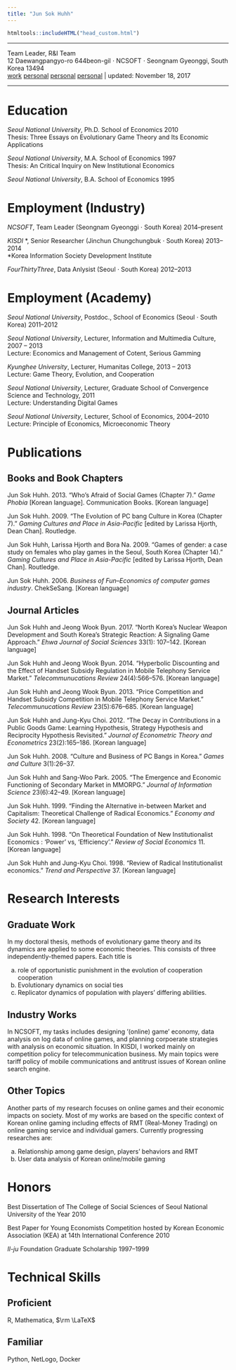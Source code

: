 ```yaml
---
title: "Jun Sok Huhh"
---
```


```r
htmltools::includeHTML("head_custom.html")
```

*****
<div id = "vtight"> 
Team Leader, R&I Team </br>
12 Daewangpangyo-ro 644beon-gil $\cdot$ NCSOFT $\cdot$ Seongnam Gyeonggi, South Korea 13494 </br>
<i class="fa fa-envelope-o" aria-hidden="true"></i> [work](mailto: junsokhuhh@ncsoft.com) 
<i class="fa fa-envelope-o" aria-hidden="true"></i> [personal](mailto: anarinsk@gmail.com) 
<i class="fa fa-github" aria-hidden="true"></i> [personal](https://github.com/anarinsk) 
<i class="fa fa-home" aria-hidden="true"></i> [personal](http://lostineconomics.com) 
&vert; updated: November 18, 2017 </br>
</div>

******

# Education

*Seoul National University*, Ph.D. School of Economics 2010 </br>
Thesis: Three Essays on Evolutionary Game Theory and Its Economic Applications 

*Seoul National University*, M.A. School of Economics 1997 </br>
Thesis: An Critical Inquiry on New Institutional Economics  

*Seoul National University*, B.A. School of Economics 1995

# Employment (Industry)

*NCSOFT*, Team Leader (Seongnam Gyeonggi $\cdot$ South Korea) 2014--present 

*KISDI* \*, Senior Researcher (Jinchun Chungchungbuk $\cdot$ South Korea) 2013--2014 </br> 
*Korea Information Society Development Institute

*FourThirtyThree*, Data Anlysist (Seoul $\cdot$ South Korea) 2012--2013

# Employment (Academy)

*Seoul National University*, Postdoc., School of Economics (Seoul $\cdot$ South Korea) 2011--2012

*Seoul National University*, Lecturer, Information and Multimedia Culture, 2007 -- 2013 </br>
Lecture: Economics and Management of Cotent, Serious Gamming

*Kyunghee University*, Lecturer, Humanitas College, 2013 -- 2013 </br>
Lecture: Game Theory, Evolution, and Cooperation

*Seoul National University*, Lecturer, Graduate School of Convergence Science and Technology, 2011 </br>
Lecture: Understanding Digital Games

*Seoul National University*, Lecturer, School of Economics, 2004--2010 
Lecture: Principle of Economics, Microeconomic Theory


# Publications

## Books and Book Chapters 

Jun Sok Huhh. 2013. "Who’s Afraid of Social Games (Chapter 7)." *Game Phobia* [Korean language]. Communication Books. [Korean language]

Jun Sok Huhh. 2009. "The Evolution of PC bang Culture in Korea (Chapter 7)." *Gaming Cultures and Place in Asia-Pacific* [edited by Larissa Hjorth, Dean Chan]. Routledge.

Jun Sok Huhh, Larissa Hjorth and Bora Na. 2009. "Games of gender: a case study on females who play games in the Seoul, South Korea (Chapter 14)." *Gaming Cultures and Place in Asia-Pacific* [edited by Larissa Hjorth, Dean Chan]. Routledge.

Jun Sok Huhh. 2006. *Business of Fun–Economics of computer games industry*. ChekSeSang. [Korean language]

## Journal Articles

Jun Sok Huhh and Jeong Wook Byun. 2017. "North Korea’s Nuclear Weapon Development and South Korea’s Strategic Reaction: A Signaling Game Approach." *Ehwa Journal of Social Sciences* 33(1): 107--142. [Korean language]

Jun Sok Huhh and Jeong Wook Byun. 2014. "Hyperbolic Discounting and the Effect of Handset Subsidy Regulation in Mobile Telephony Service Market." *Telecommunucations Review* 24(4):566--576. [Korean language]

Jun Sok Huhh and Jeong Wook Byun. 2013. "Price Competition and Handset Subsidy Competition in Mobile Telephony Service Market." *Telecommunucations Review* 23(5):676--685. [Korean language]

Jun Sok Huhh and Jung-Kyu Choi. 2012. "The Decay in Contributions in a Public Goods Game: Learning Hypothesis, Strategy Hypothesis and Reciprocity Hypothesis Revisited." *Journal of Econometric Theory and Econometrics* 23(2):165--186. [Korean language]

Jun Sok Huhh. 2008. "Culture and Business of PC Bangs in Korea." *Games and Culture* 3(1):26--37.

Jun Sok Huhh and Sang-Woo Park. 2005. "The Emergence and Economic Functioning of Secondary Market in MMORPG." *Journal of Information Science* 23(6):42–49. [Korean language]

Jun Sok Huhh. 1999. "Finding the Alternative in-between Market and Capitalism: Theoretical Challenge of Radical Economics." *Economy and Society* 42. [Korean language]

Jun Sok Huhh. 1998. "On Theoretical Foundation of New Institutionalist Economics : ‘Power’ vs, ‘Efficiency’." *Review of Social Economics* 11. [Korean language]

Jun Sok Huhh and Jung-Kyu Choi. 1998. "Review of Radical Institutionalist economics." *Trend and Perspective* 37. [Korean language]

# Research Interests 

## Graduate Work 

In my doctoral thesis, methods of evolutionary game theory and its dynamics are applied to some economic theories. This consists of three independently-themed papers. Each title is 

  a. role of opportunistic punishment in the evolution of cooperation cooperation
  a. Evolutionary dynamics on social ties
  a. Replicator dynamics of population with players’ differing abilities.

## Industry Works

In NCSOFT, my tasks includes designing ’(online) game’ economy, data analysis on log data of online games, and planning corpoerate strategies with analysis on economic situation. In KISDI, I worked mainly on competition policy for telecommunication business. My main topics were tariff policy of mobile communications and antitrust issues of Korean online search engine.

## Other Topics 

Another parts of my research focuses on online games and their economic impacts on society. Most of my works are based on the specific context of Korean online gaming including effects of RMT (Real-Money Trading) on online gaming
service and individual gamers. Currently progressing researches are:
  
  a. Relationship among game design, players’ behaviors and RMT
  a. User data analysis of Korean online/mobile gaming

# Honors 

Best Dissertation of The College of Social Sciences of Seoul National University of the Year 2010

Best Paper for Young Economists Competition hosted by Korean Economic Association (KEA) at 14th International Conference 2010

*Il-ju* Foundation Graduate Scholarship 1997--1999


# Technical Skills 

## Proficient
R, Mathematica, $\rm \LaTeX$

## Familiar
Python, NetLogo, Docker
